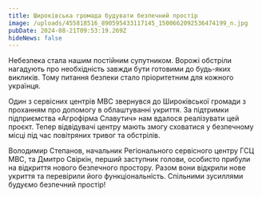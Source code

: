 ```yaml
---
title: Широківська громада будувати безпечний простір
image: /uploads/455818516_890595433117145_1500662092536474199_n.jpg
pubDate: 2024-08-21T09:53:19.269Z
hideNews: false
---
```


Небезпека стала нашим постійним супутником. Ворожі обстріли нагадують про необхідність завжди бути готовими до будь-яких викликів. Тому питання безпеки стало пріоритетним для кожного українця.

Один з сервісних центрів МВС звернувся до Широківської громади з проханням про допомогу в облаштуванні укриття. За підтримки підприємства «Агрофірма Славутич» нам вдалося реалізувати цей проєкт. Тепер відвідувачі центру мають змогу сховатися у безпечному місці під час повітряних тривог та обстрілів.

Володимир Степанов, начальник Регіонального сервісного центру ГСЦ МВС, та Дмитро Свіркін, перший заступник голови, особисто прибули на відкриття нового безпечного простору. Разом вони відкрили нове укриття та перевірили його функціональність. Спільними зусиллями будуємо безпечний простір!

